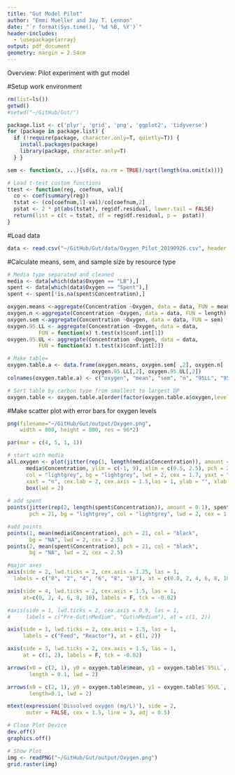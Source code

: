 ```yaml
---
title: "Gut Model Pilot"
author: "Emmi Mueller and Jay T. Lennon"
date: "`r format(Sys.time(), '%d %B, %Y')`"
header-includes:
  - \usepackage{array}
output: pdf_document
geometry: margin = 2.54cm
---
```

Overview: Pilot experiment with gut model 

#Setup work environment
```r
rm(list=ls())
getwd()
#setwd("~/GitHub/Gut/")

package.list <- c('plyr', 'grid', 'png', 'ggplot2', 'tidyverse') 
for (package in package.list) {
  if (!require(package, character.only=T, quietly=T)) { 
    install.packages(package)
    library(package, character.only=T)
  } }

sem <- function(x, ...){sd(x, na.rm = TRUE)/sqrt(length(na.omit(x)))}

# Load t-test custom functions 
ttest <- function(reg, coefnum, val){
  co <- coef(summary(reg))
  tstat <- (co[coefnum,1]-val)/co[coefnum,2]
  pstat <- 2 * pt(abs(tstat), reg$df.residual, lower.tail = FALSE)
  return(list = c(t = tstat, df = reg$df.residual, p =  pstat))
}
```

#Load data
```r
data <- read.csv("~/GitHub/Gut/data/Oxygen_Pilot_20190926.csv", header = TRUE, sep = ",")
```


#Calculate means, sem, and sample size by resource type
```r
# Media type separated and cleaned
media <- data[which(data$Oxygen == "LB"),]
spent <- data[which(data$Oxygen == "Spent"),]
spent <- spent[!is.na(spent$Concentration),]

oxygen.means <-aggregate(Concentration ~Oxygen, data = data, FUN = mean) 
oxygen.n <-aggregate(Concentration ~Oxygen, data = data, FUN = length) 
oxygen.sem <-aggregate(Concentration ~Oxygen, data = data, FUN = sem) 
oxygen.95.LL <- aggregate(Concentration ~Oxygen, data = data,
          FUN = function(x) t.test(x)$conf.int[1])
oxygen.95.UL <- aggregate(Concentration ~Oxygen, data = data,
          FUN = function(x) t.test(x)$conf.int[2])

# Make table=
oxygen.table.a <- data.frame(oxygen.means, oxygen.sem[ ,2], oxygen.n[ ,2], 
                           oxygen.95.LL[,2], oxygen.95.UL[,2])
colnames(oxygen.table.a) <- c("oxygen", "mean", "sem", "n", "95LL", "95UL")

# Sort table by carbon type from smallest to largest DP
oxygen.table <- oxygen.table.a[order(factor(oxygen.table.a$oxygen,levels=c(c("Spent", "Medium")))),]
```

#Make scatter plot with error bars for oxygen levels
```r


png(filename="~/GitHub/Gut/output/Oxygen.png",
    width = 800, height = 800, res = 96*2)

par(mar = c(4, 5, 1, 1))

# start with media
all.oxygen <- plot(jitter(rep(1, length(media$Concentration)), amount = 0.1),
      media$Concentration, ylim = c(-1, 9), xlim = c(0.5, 2.5), pch = 21, 
      col = "lightgrey", bg = "lightgrey", lwd = 2, cex = 1.7, yaxt = "n", 
      xaxt = "n", cex.lab = 2, cex.axis = 1.5,las = 1, ylab = "", xlab = "")
      box(lwd = 2)
      
# add spent      
points(jitter(rep(2, length(spent$Concentration)), amount = 0.1), spent$Concentration, 
       pch = 21, bg = "lightgrey", col = "lightgrey", lwd = 2, cex = 1.7)

#add points
points(1, mean(media$Concentration), pch = 21, col = "black", 
       bg = "NA", lwd = 2, cex = 2.5) 
points(2, mean(spent$Concentration), pch = 21, col = "black", 
       bg = "NA", lwd = 2, cex = 2.5)

#major axes
axis(side = 2, lwd.ticks = 2, cex.axis = 1.25, las = 1,
  labels = c("0", "2", "4", "6", "8", "10"), at = c(0.0, 2, 4, 6, 8, 10))

axis(side = 4, lwd.ticks = 2, cex.axis = 1.5, las = 1,
     at=c(0, 2, 4, 6, 8, 10), labels = F, tck = -0.02)

#axis(side = 1, lwd.ticks = 2, cex.axis = 0.9, las = 1,
#     labels = c("Pre-Gut\nMedium", "Gut\nMedium"), at = c(1, 2))

axis(side = 1, lwd.ticks = 2, cex.axis = 1.5, las = 1,
     labels = c("Feed", "Reactor"), at = c(1, 2))

axis(side = 3, lwd.ticks = 2, cex.axis = 1.5, las = 1,
     at = c(1, 2), labels = F, tck = -0.02)

arrows(x0 = c(2, 1), y0 = oxygen.table$mean, y1 = oxygen.table$`95LL`, angle = 90,
       length = 0.1, lwd = 2)

arrows(x0 = c(2, 1), y0 = oxygen.table$mean, y1 = oxygen.table$`95UL`, angle = 90,
       length=0.1, lwd = 2)

mtext(expression('Dissolved oxygen (mg/L)'), side = 2,
      outer = FALSE, cex = 1.5, line = 3, adj = 0.5)

# Close Plot Device
dev.off()
graphics.off()

# Show Plot
img <- readPNG("~/GitHub/Gut/output/Oxygen.png")
grid.raster(img)
```